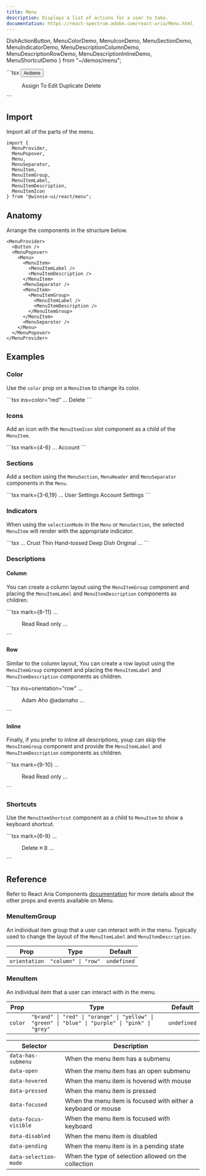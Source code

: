 ```yaml
---
title: Menu 
description: Displays a list of actions for a user to take.
documentation: https://react-spectrum.adobe.com/react-aria/Menu.html
---
```


  DishActionButton,
  MenuColorDemo,
  MenuIconDemo,
  MenuSectionDemo,
  MenuIndicatorDemo,
  MenuDescriptionColumnDemo,
  MenuDescriptionRowDemo,
  MenuDescriptionInlineDemo,
  MenuShortcutDemo
} from "~/demos/menu";


<Demo>
  <DishActionButton client:load />
  <Fragment slot="footer">
    ```tsx
    <MenuProvider>
      <Button variant="outlined">
        <ButtonLabel>Actions</ButtonLabel>
        <ButtonIcon>
          <ChevronDown />
        </ButtonIcon>
      </Button>
      <MenuPopover>
        <Menu>
          <MenuItem>
            <MenuItemLabel>Assign To</MenuItemLabel>
          </MenuItem>
          <MenuItem>
            <MenuItemLabel>Edit</MenuItemLabel>
          </MenuItem>
          <MenuItem>
            <MenuItemLabel>Duplicate</MenuItemLabel>
          </MenuItem>
          <MenuItem>
            <MenuItemLabel>Delete</MenuItemLabel>
          </MenuItem>
        </Menu>
      </MenuPopover>
    </MenuProvider>
    ```
  </Fragment>
</Demo>

## Import

Import all of the parts of the menu. 

```tsx
import {
  MenuProvider,
  MenuPopover,
  Menu,
  MenuSeparator,
  MenuItem,
  MenuItemGroup,
  MenuItemLabel,
  MenuItemDescription,
  MenuItemIcon
} from "@winnie-ui/react/menu";
```

## Anatomy

Arrange the components in the structure below.

```tsx
<MenuProvider>
  <Button />
  <MenuPopover>
    <Menu>
      <MenuItem>
        <MenuItemLabel />
        <MenuItemDescription />
      </MenuItem>
      <MenuSeparator />
      <MenuItem>
        <MenuItemGroup>
          <MenuItemLabel />
          <MenuItemDescription />
        </MenuItemGroup>
      </MenuItem>
      <MenuSeparator />
    </Menu>
  </MenuPopover>
</MenuProvider>
```

## Examples

### Color

Use the `color` prop on a `MenuItem` to change its color.

<Demo>
  <MenuColorDemo client:load />
  <Fragment slot="footer">
    ```tsx ins=color="red"
    <MenuProvider>
      ...
      <MenuItem color="red">
        <MenuItemLabel>Delete</MenuItemLabel>
      </MenuItem>
    </MenuProvider>
    ```
  </Fragment>
</Demo>

### Icons

Add an icon with the `MenuItemIcon` slot component as a child of the `MenuItem`.

<Demo>
  <MenuIconDemo client:load />
  <Fragment slot="footer">
    ```tsx mark={4-6}
    <MenuProvider>
      ...
      <MenuItem>
        <MenuItemIcon>
          <User />
        </MenuItemIcon>
        <MenuItemLabel>Account</MenuItemLabel>
      </MenuItem>
    </MenuProvider>
    ```
  </Fragment>
</Demo>

### Sections

Add a section using the `MenuSection`, `MenuHeader` and `MenuSeparator` components in the `Menu`.

<Demo>
  <MenuSectionDemo client:load />
  <Fragment slot="footer">
    ```tsx mark={3-6,19}
    <MenuProvider>
      ...
      <MenuSection>
        <MenuSectionHeader>
          <MenuSectionLabel>User Settings</MenuSectionLabel>
        </MenuSectionHeader>
        <MenuItem>
          <MenuItemIcon>
            <User />
          </MenuItemIcon>
          <MenuItemLabel>Account</MenuItemLabel>
        </MenuItem>
        <MenuItem>
          <MenuItemIcon>
            <Cog />
          </MenuItemIcon>
          <MenuItemLabel>Settings</MenuItemLabel>
        </MenuItem>
      </MenuSection>
    </MenuProvider>
    ```
  </Fragment>
</Demo>

### Indicators

When using the `selectionMode` in the `Menu` or `MenuSection`, the selected `MenuItem` will render with the appropriate indicator.

<Demo>
  <MenuIndicatorDemo client:only="react" />
  <Fragment slot="footer">
    ```tsx
    <MenuProvider>
      ...
      <MenuSection
        selectionMode="single"
        selectedKeys={crust}
        onSelectionChange={setCrust}
      >
        <MenuSectionHeader>
          <MenuSectionLabel>Crust</MenuSectionLabel>
        </MenuSectionHeader>
        <MenuItem id="thin">
          <MenuItemLabel>Thin</MenuItemLabel>
        </MenuItem>
        <MenuItem id="hand-tossed">
          <MenuItemLabel>Hand-tossed</MenuItemLabel>
        </MenuItem>
        <MenuItem id="deep dish">
          <MenuItemLabel>Deep Dish</MenuItemLabel>
        </MenuItem>
        <MenuItem id="original">
          <MenuItemLabel>Original</MenuItemLabel>
        </MenuItem>
      </MenuSection>
      ...
    </MenuProvider>
    ```
  </Fragment>
</Demo>

### Descriptions

#### Column

You can create a column layout using the `MenuItemGroup` component and placing the `MenuItemLabel` and `MenuItemDescription` components as children.

<Demo>
  <MenuDescriptionColumnDemo client:only="react" />
  <Fragment slot="footer">
    ```tsx mark={8-11}
    <MenuProvider>
      ...
      <Menu
        selectionMode="single"
        selectedKeys={permissions}
        onSelectionChange={setPermissions}
      >
        <MenuItem id="read">
          <MenuItemGroup>
            <MenuItemLabel>Read</MenuItemLabel>
            <MenuItemDescription>Read only</MenuItemDescription>
          </MenuItemGroup>
        </MenuItem>
        ...
      </Menu>
    </MenuProvider>
    ```
  </Fragment>
</Demo>

#### Row 

Similar to the column layout, You can create a row layout using the `MenuItemGroup` component and placing the `MenuItemLabel` and `MenuItemDescription` components as children.

<Demo>
  <MenuDescriptionRowDemo client:only="react" />
  <Fragment slot="footer">
    ```tsx ins=orientation="row" 
    <MenuProvider>
      ...
      <Menu
        selectionMode="multiple"
        selectedKeys={people}
        onSelectionChange={setPeople}
      >
        <MenuItem id="adamaho">
          <MenuItemGroup orientation="row">
            <MenuItemLabel>Adam Aho</MenuItemLabel>
            <MenuItemDescription>@adamaho</MenuItemDescription>
          </MenuItemGroup>
        </MenuItem>
        ...
      </Menu>
    </MenuProvider>
    ```
  </Fragment>
</Demo>

#### Inline

Finally, if you prefer to inline all descriptions, youp can skip the `MenuItemGroup` component and provide the `MenuItemLabel` and `MenuItemDescription` components as children.

<Demo>
  <MenuDescriptionInlineDemo client:only="react" />
    <Fragment slot="footer">
    ```tsx mark={9-10}
    <MenuProvider>
      ...
      <Menu
        selectionMode="single"
        selectedKeys={permissions}
        onSelectionChange={setPermissions}
      >
        <MenuItem id="read">
          <MenuItemLabel>Read</MenuItemLabel>
          <MenuItemDescription>Read only</MenuItemDescription>
        </MenuItem>
        ...
      </Menu>
    </MenuProvider>
    ```
  </Fragment>
</Demo>

### Shortcuts

Use the `MenuItemShortcut` component as a child to `MenuItem` to show a keyboard shortcut.

<Demo>
  <MenuShortcutDemo client:load />
    <Fragment slot="footer">
    ```tsx mark={6-9}
    <MenuProvider>
      ...
      <Menu>
        <MenuItem>
          <MenuItemLabel>Delete</MenuItemLabel>
          <MenuItemShortcut>
            <kbd>⌘</kbd>
            <kbd>D</kbd>
          </MenuItemShortcut>
        </MenuItem>
        ...
      </Menu>
    </MenuProvider>
    ```
  </Fragment>
</Demo>

## Reference

Refer to React Aria Components [documentation](https://react-spectrum.adobe.com/react-aria/Menu.html#props) for more details about the other props and events available on Menu.

### MenuItemGroup

An individual item group that a user can interact with in the menu. Typically used to change the layout of the `MenuItemLabel` and `MenuItemDescription`.

| Prop            | Type                | Default     |
| --------------- | ------------------- | ----------- |
| `orientation`   | `"column" \| "row"` | `undefined` |


### MenuItem

An individual item that a user can interact with in the menu.

| Prop      | Type                                                                                            | Default     |
| --------- | ----------------------------------------------------------------------------------------------- | ----------- |
| `color`   | `"brand" \| "red" \| "orange" \| "yellow" \| "green" \| "blue" \| "purple" \| "pink" \| "grey"` | `undefined` |

| Selector                    | Description                                                   |
| --------------------------- | ------------------------------------------------------------- |
| `data-has-submenu`          | When the menu item has a submenu                              |
| `data-open`                 | When the menu item has an open submenu                        |
| `data-hovered`              | When the menu item is hovered with mouse                      |
| `data-pressed`              | When the menu item is pressed                                 |
| `data-focused`              | When the menu item is focused with either a keyboard or mouse |
| `data-focus-visible`        | When the menu item is focused with keyboard                   |
| `data-disabled`             | When the menu item is disabled                                |
| `data-pending`              | When the menu item is in a pending state                      |
| `data-selection-mode`       | When the type of selection allowed on the collection          |
